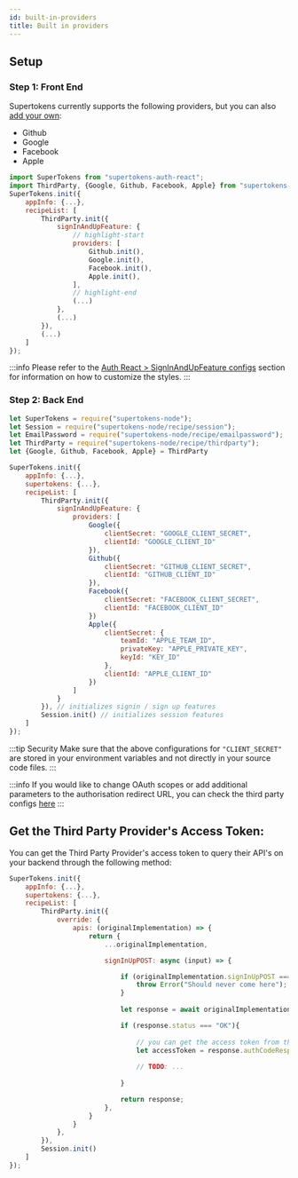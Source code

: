```yaml
---
id: built-in-providers
title: Built in providers
---
```



## Setup
### Step 1: Front End 

Supertokens currently supports the following providers, but you can also [add your own](./custom-providers):
 - Github
 - Google
 - Facebook
 - Apple

<FrontendSDKTabs>
<TabItem value="reactjs">

```jsx
import SuperTokens from "supertokens-auth-react";
import ThirdParty, {Google, Github, Facebook, Apple} from "supertokens-auth-react/recipe/thirdparty";
SuperTokens.init({
    appInfo: {...},
    recipeList: [
        ThirdParty.init({
            signInAndUpFeature: {
                // highlight-start
                providers: [
                    Github.init(),
                    Google.init(),
                    Facebook.init(),
                    Apple.init(),
                ],
                // highlight-end
                (...)
            },
            (...)
        }),
        (...)
    ]
});
```
</TabItem>
</FrontendSDKTabs>

:::info
Please refer to the [Auth React > SignInAndUpFeature configs](/docs/auth-react/thirdparty/config/sign-in-and-up) section for information on how to customize the styles.
:::

### Step 2: Back End 

<BackendSDKTabs>
<TabItem value="nodejs">

```jsx
let SuperTokens = require("supertokens-node");
let Session = require("supertokens-node/recipe/session");
let EmailPassword = require("supertokens-node/recipe/emailpassword");
let ThirdParty = require("supertokens-node/recipe/thirdparty");
let {Google, Github, Facebook, Apple} = ThirdParty

SuperTokens.init({
    appInfo: {...},
    supertokens: {...},
    recipeList: [
        ThirdParty.init({
            signInAndUpFeature: {
                providers: [
                    Google({
                        clientSecret: "GOOGLE_CLIENT_SECRET",
                        clientId: "GOOGLE_CLIENT_ID"
                    }),
                    Github({
                        clientSecret: "GITHUB_CLIENT_SECRET",
                        clientId: "GITHUB_CLIENT_ID"
                    }),
                    Facebook({
                        clientSecret: "FACEBOOK_CLIENT_SECRET",
                        clientId: "FACEBOOK_CLIENT_ID"
                    })
                    Apple({
                        clientSecret: {
                            teamId: "APPLE_TEAM_ID",
                            privateKey: "APPLE_PRIVATE_KEY",
                            keyId: "KEY_ID"
                        },
                        clientId: "APPLE_CLIENT_ID"
                    })
                ]
            }
        }), // initializes signin / sign up features 
        Session.init() // initializes session features
    ]
});
```
</TabItem>
</BackendSDKTabs>

:::tip Security
Make sure that the above configurations for `"CLIENT_SECRET"` are stored in your environment variables and not directly in your source code files.
:::

:::info
If you would like to change OAuth scopes or add additional parameters to the authorisation redirect URL, you can check the third party configs [here](/docs/nodejs/thirdparty/providers/google)
:::

## Get the Third Party Provider's Access Token:

You can get the Third Party Provider's access token to query their API's on your backend through the following method:

<BackendSDKTabs>
<TabItem value="nodejs">

```jsx
SuperTokens.init({
    appInfo: {...},
    supertokens: {...},
    recipeList: [
        ThirdParty.init({
            override: {
                apis: (originalImplementation) => {
                    return {
                        ...originalImplementation,

                        signInUpPOST: async (input) => {

                            if (originalImplementation.signInUpPOST === undefined) {
                                throw Error("Should never come here");
                            }
                            
                            let response = await originalImplementation.signInUpPOST(input)

                            if (response.status === "OK"){
                                
                                // you can get the access token from the response
                                let accessToken = response.authCodeResponse.access_token
                                    
                                // TODO: ...
                                
                            }

                            return response;
                        },
                    }
                }
            },
        }),
        Session.init() 
    ]
});
```
</TabItem>
</BackendSDKTabs>